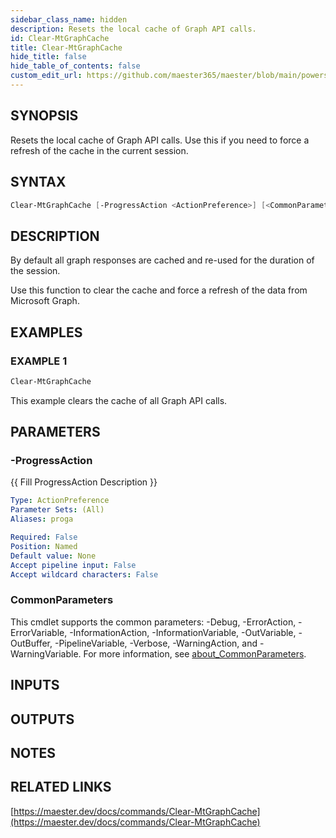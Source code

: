 ```yaml
---
sidebar_class_name: hidden
description: Resets the local cache of Graph API calls.
id: Clear-MtGraphCache
title: Clear-MtGraphCache
hide_title: false
hide_table_of_contents: false
custom_edit_url: https://github.com/maester365/maester/blob/main/powershell/public/Clear-MtGraphCache.ps1
---
```


## SYNOPSIS

Resets the local cache of Graph API calls.
Use this if you need to force a refresh of the cache in the current session.

## SYNTAX

```powershell
Clear-MtGraphCache [-ProgressAction <ActionPreference>] [<CommonParameters>]
```

## DESCRIPTION

By default all graph responses are cached and re-used for the duration of the session.

Use this function to clear the cache and force a refresh of the data from Microsoft Graph.

## EXAMPLES

### EXAMPLE 1

```powershell
Clear-MtGraphCache
```

This example clears the cache of all Graph API calls.

## PARAMETERS

### -ProgressAction

\{\{ Fill ProgressAction Description \}\}

```yaml
Type: ActionPreference
Parameter Sets: (All)
Aliases: proga

Required: False
Position: Named
Default value: None
Accept pipeline input: False
Accept wildcard characters: False
```

### CommonParameters

This cmdlet supports the common parameters: -Debug, -ErrorAction, -ErrorVariable, -InformationAction, -InformationVariable, -OutVariable, -OutBuffer, -PipelineVariable, -Verbose, -WarningAction, and -WarningVariable. For more information, see [about_CommonParameters](http://go.microsoft.com/fwlink/?LinkID=113216).

## INPUTS

## OUTPUTS

## NOTES

## RELATED LINKS

[https://maester.dev/docs/commands/Clear-MtGraphCache](https://maester.dev/docs/commands/Clear-MtGraphCache)
